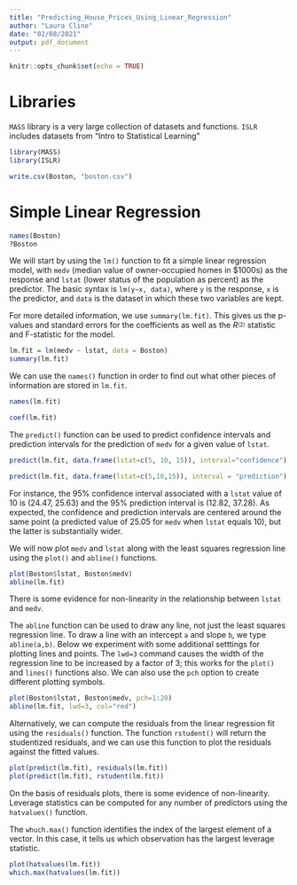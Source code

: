 ```yaml
---
title: "Predicting_House_Prices_Using_Linear_Regression"
author: "Laura Cline"
date: "02/08/2021"
output: pdf_document
---
```


```r
knitr::opts_chunk$set(echo = TRUE)
```

# Libraries 

`MASS` library is a very large collection of datasets and functions. 
`ISLR` includes datasets from "Intro to Statistical Learning" 

```r
library(MASS)
library(ISLR)
```

```r
write.csv(Boston, "boston.csv")
```

# Simple Linear Regression 



```r
names(Boston)
?Boston
```

We will start by using the `lm()` function to fit a simple linear regression model, with `medv` (median value of owner-occupied homes in $1000s) as the response and `lstat` (lower status of the population as percent) as the predictor. The basic syntax is `lm(y~x, data)`, where `y` is the response, `x` is the predictor, and `data` is the dataset in which these two variables are kept. 

For more detailed information, we use `summary(lm.fit)`. This gives us the p-values and standard errors for the coefficients as well as the $R^_(2)$ statistic and F-statistic for the model. 

```r
lm.fit = lm(medv ~ lstat, data = Boston)
summary(lm.fit)
```

We can use the `names()` function in order to find out what other pieces of information are stored in `lm.fit`. 

```r
names(lm.fit)
```

```r
coef(lm.fit)
```

The `predict()` function can be used to predict confidence intervals and prediction intervals for the prediction of `medv` for a given value of `lstat`. 

```r
predict(lm.fit, data.frame(lstat=c(5, 10, 15)), interval="confidence")
```
```r
predict(lm.fit, data.frame(lstat=c(5,10,15)), interval = "prediction")
```

For instance, the 95% confidence interval associated with a `lstat` value of 10 is (24.47, 25.63) and the 95% prediction interval is (12.82, 37.28). As expected, the confidence and prediction intervals are centered around the same point (a predicted value of 25.05 for `medv` when `lstat` equals 10), but the latter is substantially wider. 

We will now plot `medv` and `lstat` along with the least squares regression line using the `plot()` and `abline()` functions. 

```r
plot(Boston$lstat, Boston$medv)
abline(lm.fit)
```

There is some evidence for non-linearity in the relationship between `lstat` and `medv`. 

The `abline` function can be used to draw any line, not just the least squares regression line. To draw a line with an intercept `a` and slope `b`, we type `abline(a,b)`. Below we experiment with some additional setttings for plotting lines and points. The `lwd=3` command causes the width of the regression line to be increased by a factor of 3; this works for the `plot()` and `lines()` functions also. We can also use the `pch` option to create different plotting symbols.

```r
plot(Boston$lstat, Boston$medv, pch=1:20)
abline(lm.fit, lwd=3, col="red")
```

Alternatively, we can compute the residuals from the linear regression fit using the `residuals()` function. The function `rstudent()` will return the studentized residuals, and we can use this function to plot the residuals against the fitted values. 

```r
plot(predict(lm.fit), residuals(lm.fit))
plot(predict(lm.fit), rstudent(lm.fit))
```

On the basis of residuals plots, there is some evidence of non-linearity. Leverage statistics can be computed for any number of predictors using the `hatvalues()` function. 

The `whuch.max()` function identifies the index of the largest element of a vector. In this case, it tells us which observation has the largest leverage statistic. 

```r
plot(hatvalues(lm.fit))
which.max(hatvalues(lm.fit))
```

